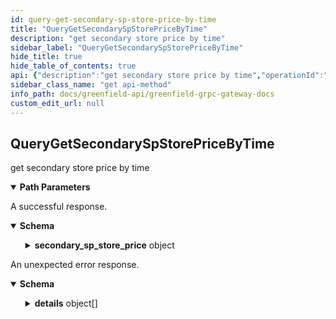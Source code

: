 ```yaml
---
id: query-get-secondary-sp-store-price-by-time
title: "QueryGetSecondarySpStorePriceByTime"
description: "get secondary store price by time"
sidebar_label: "QueryGetSecondarySpStorePriceByTime"
hide_title: true
hide_table_of_contents: true
api: {"description":"get secondary store price by time","operationId":"QueryGetSecondarySpStorePriceByTime","responses":{"200":{"description":"A successful response.","content":{"*/*":{"schema":{"type":"object","properties":{"secondary_sp_store_price":{"type":"object","properties":{"update_time_sec":{"type":"string","format":"int64","title":"update time, unix timestamp in seconds"},"store_price":{"type":"string","title":"store price, in bnb wei per charge byte"}},"title":"global secondary sp store price, the price for all secondary sps"}}}}}},"default":{"description":"An unexpected error response.","content":{"*/*":{"schema":{"type":"object","properties":{"error":{"type":"string"},"code":{"type":"integer","format":"int32"},"message":{"type":"string"},"details":{"type":"array","items":{"type":"object","properties":{"type_url":{"type":"string"},"value":{"type":"string","format":"byte"}}}}}}}}}},"parameters":[{"name":"timestamp","description":"unix timestamp in seconds. If it's 0, it will return the latest price.","in":"path","required":true,"schema":{"type":"string","format":"int64"}}],"method":"get","path":"/greenfield/sp/get_secondary_sp_store_price_by_time/{timestamp}","servers":[{"url":"https://gnfd-testnet-fullnode-tendermint-us.bnbchain.org"}],"info":{"title":"Greenfield - gRPC Gateway docs","description":"A REST interface for state queries","version":"1.0.0"},"postman":{"name":"QueryGetSecondarySpStorePriceByTime","description":{"content":"get secondary store price by time","type":"text/plain"},"url":{"path":["greenfield","sp","get_secondary_sp_store_price_by_time",":timestamp"],"host":["{{baseUrl}}"],"query":[],"variable":[{"disabled":false,"description":{"content":"(Required) unix timestamp in seconds. If it's 0, it will return the latest price.","type":"text/plain"},"type":"any","value":"","key":"timestamp"}]},"header":[{"key":"Accept","value":"*/*"}],"method":"GET"}}
sidebar_class_name: "get api-method"
info_path: docs/greenfield-api/greenfield-grpc-gateway-docs
custom_edit_url: null
---
```



## QueryGetSecondarySpStorePriceByTime



get secondary store price by time

<details style={{"marginBottom":"1rem"}} data-collapsed={false} open={true}><summary style={{}}><strong>Path Parameters</strong></summary><div><ul><ParamsItem className={"paramsItem"} param={{"name":"timestamp","description":"unix timestamp in seconds. If it's 0, it will return the latest price.","in":"path","required":true,"schema":{"type":"string","format":"int64"}}}></ParamsItem></ul></div></details><div><ApiTabs><TabItem label={"200"} value={"200"}><div>

A successful response.

</div><div><MimeTabs schemaType={"response"}><TabItem label={"*/*"} value={"*/*"}><SchemaTabs><TabItem label={"Schema"} value={"Schema"}><details style={{}} data-collapsed={false} open={true}><summary style={{"textAlign":"left"}}><strong>Schema</strong></summary><div style={{"textAlign":"left","marginLeft":"1rem"}}></div><ul style={{"marginLeft":"1rem"}}><SchemaItem collapsible={true} className={"schemaItem"}><details style={{}}><summary style={{}}><strong>secondary_sp_store_price</strong><span style={{"opacity":"0.6"}}> object</span></summary><div style={{"marginLeft":"1rem"}}><SchemaItem collapsible={false} name={"update_time_sec"} required={false} schemaName={"int64"} qualifierMessage={undefined} schema={{"type":"string","format":"int64","title":"update time, unix timestamp in seconds"}}></SchemaItem><SchemaItem collapsible={false} name={"store_price"} required={false} schemaName={"store price, in bnb wei per charge byte"} qualifierMessage={undefined} schema={{"type":"string","title":"store price, in bnb wei per charge byte"}}></SchemaItem></div></details></SchemaItem></ul></details></TabItem><TabItem label={"Example (from schema)"} value={"Example (from schema)"}><ResponseSamples responseExample={"{\n  \"secondary_sp_store_price\": {\n    \"update_time_sec\": \"string\",\n    \"store_price\": \"string\"\n  }\n}"} language={"json"}></ResponseSamples></TabItem></SchemaTabs></TabItem></MimeTabs></div></TabItem><TabItem label={"default"} value={"default"}><div>

An unexpected error response.

</div><div><MimeTabs schemaType={"response"}><TabItem label={"*/*"} value={"*/*"}><SchemaTabs><TabItem label={"Schema"} value={"Schema"}><details style={{}} data-collapsed={false} open={true}><summary style={{"textAlign":"left"}}><strong>Schema</strong></summary><div style={{"textAlign":"left","marginLeft":"1rem"}}></div><ul style={{"marginLeft":"1rem"}}><SchemaItem collapsible={false} name={"error"} required={false} schemaName={"string"} qualifierMessage={undefined} schema={{"type":"string"}}></SchemaItem><SchemaItem collapsible={false} name={"code"} required={false} schemaName={"int32"} qualifierMessage={undefined} schema={{"type":"integer","format":"int32"}}></SchemaItem><SchemaItem collapsible={false} name={"message"} required={false} schemaName={"string"} qualifierMessage={undefined} schema={{"type":"string"}}></SchemaItem><SchemaItem collapsible={true} className={"schemaItem"}><details style={{}}><summary style={{}}><strong>details</strong><span style={{"opacity":"0.6"}}> object[]</span></summary><div style={{"marginLeft":"1rem"}}><li><div style={{"fontSize":"var(--ifm-code-font-size)","opacity":"0.6","marginLeft":"-.5rem","paddingBottom":".5rem"}}>Array [</div></li><SchemaItem collapsible={false} name={"type_url"} required={false} schemaName={"string"} qualifierMessage={undefined} schema={{"type":"string"}}></SchemaItem><SchemaItem collapsible={false} name={"value"} required={false} schemaName={"byte"} qualifierMessage={undefined} schema={{"type":"string","format":"byte"}}></SchemaItem><li><div style={{"fontSize":"var(--ifm-code-font-size)","opacity":"0.6","marginLeft":"-.5rem"}}>]</div></li></div></details></SchemaItem></ul></details></TabItem><TabItem label={"Example (from schema)"} value={"Example (from schema)"}><ResponseSamples responseExample={"{\n  \"error\": \"string\",\n  \"code\": 0,\n  \"message\": \"string\",\n  \"details\": [\n    {\n      \"type_url\": \"string\",\n      \"value\": \"string\"\n    }\n  ]\n}"} language={"json"}></ResponseSamples></TabItem></SchemaTabs></TabItem></MimeTabs></div></TabItem></ApiTabs></div>
      